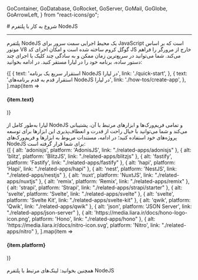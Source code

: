 
  GoContainer,
  GoDatabase,
  GoRocket,
  GoServer,
  GoMail,
  GoGlobe,
  GoArrowLeft,
} from "react-icons/go";


<Layout>
<Head>
<title>مستندات شروع به کار با NodeJS - لیارا</title>
<meta property="og:title" content="مستندات خدمات رایانش ابری لیارا" />
<meta property="og:description" content="مستندات مربوط به شروع به کار با NodeJS در لیارا"  />
<meta property="og:image" content="https://media.liara.ir/logos/liara-poster.jpg" />
</Head>
# شروع به کار با پلتفرم NodeJS
<hr className="mb-2" />

پلتفرم NodeJS یک محیط اجرایی سمت سرور برای JavaScript است که بر اساس موتور V8 گوگل کروم ساخته شده است و امکان اجرای کد JS خارج از مرورگر را فراهم می‌کند. 
شما می‌توانید در سریع‌ترین زمان ممکن و به سادگی چند کلیک یا اجرای چند دستور ساده، برنامه خود را در لیارا مستقر کنید. در ادامه بخوانید:
<br />

<div className="grid md:grid-cols-2 gap-4">
            {[
    {
      text: 'استقرار سریع یک برنامه NodeJS در لیارا',
      link: './quick-start',
    },
    {
      text: 'استقرار قدم به قدم برنامه‌های NodeJS در لیارا',
      link: './how-tos/create-app',
    },
  ].map(item =>
              <Link href={item.link}>
                <Card className="flex cursor-pointer w-full items-center justify-between">
                  <div className="flex items-center gap-3">
                    <h4>
                      {item.text}
                    </h4>
                  </div>
                  <GoArrowLeft className="ml-1" />
                </Card>
              </Link>
            )}
          </div>

<br />
لیارا به‌طور کامل از NodeJS و تمامی فریم‌ورک‌ها و ابزارهای مرتبط با آن، پشتیبانی می‌کند و شما می‌توانید با خیال راحت از قدرت و انعطاف‌پذیری این ابزارها برای توسعه پروژه‌های خود استفاده کنید؛
در ادامه، مستندات مربوط به ابزارها و فریم‌ورک‌های NodeJS برای شما قرار گرفته است:
<br />

<div className="grid md:grid-cols-5 gap-4">
            {[
    { alt: 'adonisjs', platform: 'AdonisJS', link: "./related-apps/adonisjs" },
    { alt: 'blitz', platform: 'BlitzJS', link: "./related-apps/blitzjs" },
    { alt: 'fastify', platform: 'Fastify', link: "./related-apps/fastify" },
    { alt: 'hapi', platform: 'Hapi', link: "./related-apps/hapi" },
    { alt: 'nest', platform: 'NestJS', link: "./related-apps/nestjs" },
    { alt: 'nuxt', platform: 'NuxtJS', link: "./related-apps/nuxtjs" },
    { alt: 'remix', platform: 'Remix', link: "./related-apps/remix" },
    { alt: 'strapi', platform: 'Strapi', link: "./related-apps/strapi/starter" },
    { alt: 'svelte', platform: 'Svelte', link: "./related-apps/svelte" },
    { alt: 'svelte', platform: 'Svelte Kit', link: "./related-apps/svelte-kit" },
    { alt: 'qwik', platform: 'Qwik', link: "./related-apps/qwik" },
    { alt: 'json', platform: 'JSON Server', link: "./related-apps/json-server" },
    { alt: 'https://media.liara.ir/docs/hono-logo-icon.png', platform: 'Hono', link: "./related-apps/hono" },
    { alt: 'https://media.liara.ir/docs/nitro-icon.svg', platform: 'Nitro', link: "./related-apps/nitro" },
  ].map(item =>
              <Link href={item.link}>
                <Card className="flex cursor-pointer w-full items-center justify-between">
                  <div className="flex items-center gap-3">
                    <div className="w-[40px] p-1  bg-[#333] rounded-lg">
                      <PlatformIcon platform={item.alt} />
                    </div>
                    <h4>
                      {item.platform}
                    </h4>
                  </div>
                  <GoArrowLeft className="ml-1" />
                </Card>
              </Link>
            )}
          </div>


<br />

<Alert variant="success">
همچنین بخوانید:
<Link href='./related-links' className="text-[#2196f3] ">
 لینک‌های مرتبط با پلتفرم NodeJS
</Link>
</Alert>
<br />

</Layout>